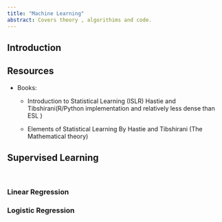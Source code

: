```yaml
---
title: "Machine Learning"
abstract: Covers theory , algorithims and code.
---
```


## Introduction

## Resources
* Books:
  * Introduction to Statistical Learning (ISLR) Hastie and Tibshirani(R/Python implementation and relatively less dense than ESL )
    
  * Elements of Statistical Learning By Hastie and Tibshirani (The Mathematical theory)
  
## Supervised Learning 

<br/>   

### Linear Regression



### Logistic Regression